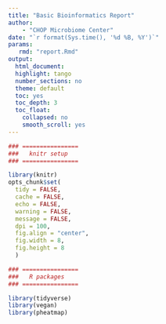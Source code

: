 ```yaml
---
title: "Basic Bioinformatics Report"
author:
    - "CHOP Microbiome Center"
date: "`r format(Sys.time(), '%d %B, %Y')`"
params:
   rmd: "report.Rmd"
output:
  html_document:
  highlight: tango
  number_sections: no
  theme: default
  toc: yes
  toc_depth: 3
  toc_float:
    collapsed: no
    smooth_scroll: yes
---
```


```r
### ================
###   knitr setup
### ================

library(knitr)
opts_chunk$set(
  tidy = FALSE,
  cache = FALSE,
  echo = FALSE,
  warning = FALSE,
  message = FALSE,
  dpi = 100,
  fig.align = "center",
  fig.width = 8,
  fig.height = 8
  )
```

```r
### ================
###   R packages
### ================

library(tidyverse)
library(vegan)
library(pheatmap)
```
